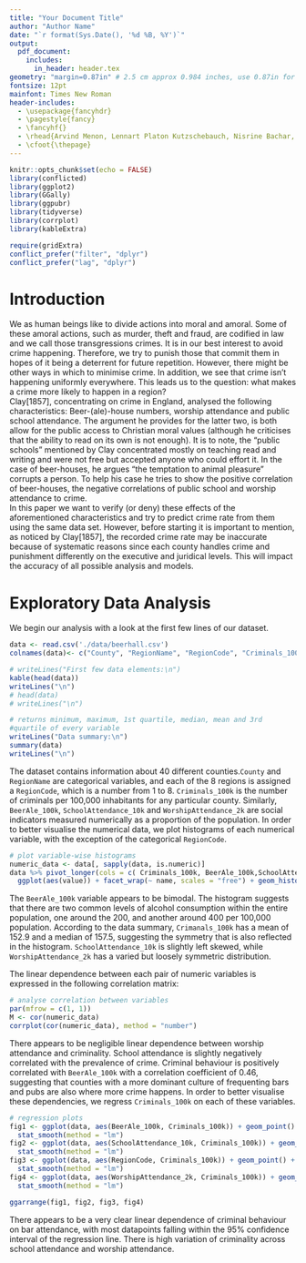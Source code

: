 ```yaml
---
title: "Your Document Title"
author: "Author Name"
date: "`r format(Sys.Date(), '%d %B, %Y')`"
output: 
  pdf_document:
    includes:
      in_header: header.tex
geometry: "margin=0.87in" # 2.5 cm approx 0.984 inches, use 0.87in for closer approximation
fontsize: 12pt
mainfont: Times New Roman
header-includes:
  - \usepackage{fancyhdr}
  - \pagestyle{fancy}
  - \fancyhf{}
  - \rhead{Arvind Menon, Lennart Platon Kutzschebauch, Nisrine Bachar, Jayati Sood}
  - \cfoot{\thepage}
---
```


```r
knitr::opts_chunk$set(echo = FALSE)
library(conflicted)
library(ggplot2)
library(GGally)
library(ggpubr)
library(tidyverse)
library(corrplot)
library(kableExtra)

require(gridExtra)
conflict_prefer("filter", "dplyr")
conflict_prefer("lag", "dplyr")
```

# Introduction

We as human beings like to divide actions into moral and amoral. Some of these amoral actions, such as murder, theft and fraud, are codified in law and we call those transgressions crimes. It is in our best interest to avoid crime happening. Therefore, we try to punish those that commit them in hopes of it being a deterrent for future repetition. However, there might be other ways in which to minimise crime. In addition, we see that crime isn't happening uniformly everywhere. This leads us to the question: what makes a crime more likely to happen in a region?\
Clay[1857], concentrating on crime in England, analysed the following characteristics: Beer-(ale)-house numbers, worship attendance and public school attendance. The argument he provides for the latter two, is both allow for the public access to Christian moral values (although he criticises that the ability to read on its own is not enough). It is to note, the "public schools" mentioned by Clay concentrated mostly on teaching read and writing and were not free but accepted anyone who could effort it. In the case of beer-houses, he argues "the temptation to animal pleasure" corrupts a person. To help his case he tries to show the positive correlation of beer-houses, the negative correlations of public school and worship attendance to crime.\
In this paper we want to verify (or deny) these effects of the aforementioned characteristics and try to predict crime rate from them using the same data set. However, before starting it is important to mention, as noticed by Clay[1857], the recorded crime rate may be inaccurate because of systematic reasons since each county handles crime and punishment differently on the executive and juridical levels. This will impact the accuracy of all possible analysis and models.

# Exploratory Data Analysis 

We begin our analysis with a look at the first few lines of our dataset. 
```r
data <- read.csv('./data/beerhall.csv')
colnames(data)<- c("County", "RegionName", "RegionCode", "Criminals_100k", "BeerAle_100k","SchoolAttendance_10k", "WorshipAttendance_2k")

# writeLines("First few data elements:\n")
kable(head(data))
writeLines("\n")
# head(data)
# writeLines("\n")

```
```r
# returns minimum, maximum, 1st quartile, median, mean and 3rd
#quartile of every variable
writeLines("Data summary:\n")
summary(data)
writeLines("\n")

```
The dataset contains information about 40 different counties.`County` and `RegionName` are categorical variables, and each of the 8 regions is assigned a `RegionCode`, which is a number from 1 to 8. `Criminals_100k` is the number of criminals per 100,000 inhabitants for any particular county. Similarly, `BeerAle_100k`, `SchoolAttendance_10k` and `WorshipAttendance_2k` are social indicators measured numerically as a proportion of the population. In order to better visualise the numerical data, we plot histograms of each numerical variable, with the exception of the categorical `RegionCode`.


```r
# plot variable-wise histograms
numeric_data <- data[, sapply(data, is.numeric)]
data %>% pivot_longer(cols = c( Criminals_100k, BeerAle_100k,SchoolAttendance_10k, WorshipAttendance_2k)) %>%
  ggplot(aes(value)) + facet_wrap(~ name, scales = "free") + geom_histogram(bins = 15)

```

The `BeerAle_100k` variable appears to be bimodal. The histogram suggests that there are two common levels of alcohol consumption within the entire population, one around the 200, and another around 400 per 100,000 population. According to the data summary, `Crimanals_100k` has a mean of 152.9 and a median of 157.5, suggesting the symmetry that is also reflected in the histogram. `SchoolAttendance_10k` is slightly left skewed, while `WorshipAttendance_2k` has a varied but loosely symmetric distribution. 

The linear dependence between each pair of numeric variables is expressed in the following correlation matrix:
```r
# analyse correlation between variables
par(mfrow = c(1, 1))
M <- cor(numeric_data)
corrplot(cor(numeric_data), method = "number")
```

There appears to be negligible linear dependence between worship attendance and criminality. School attendance is slightly negatively correlated with the prevalence of crime. Criminal behaviour is positively correlated with `BeerAle_100k` with a correlation coefficient of 0.46, suggesting that counties with a more dominant culture of frequenting bars and pubs are also where more crime happens. In order to better visualise these dependencies, we regress `Criminals_100k` on each of these variables.

```r
# regression plots
fig1 <- ggplot(data, aes(BeerAle_100k, Criminals_100k)) + geom_point() +
  stat_smooth(method = "lm")
fig2 <- ggplot(data, aes(SchoolAttendance_10k, Criminals_100k)) + geom_point() +
  stat_smooth(method = "lm")
fig3 <- ggplot(data, aes(RegionCode, Criminals_100k)) + geom_point() +
  stat_smooth(method = "lm")
fig4 <- ggplot(data, aes(WorshipAttendance_2k, Criminals_100k)) + geom_point() +
  stat_smooth(method = "lm")

ggarrange(fig1, fig2, fig3, fig4)
```

There appears to be a very clear linear dependence of criminal behaviour on bar attendance, with most datapoints falling within the 95% confidence interval of the regression line. There is high variation of criminality across school attendance and worship attendance.
